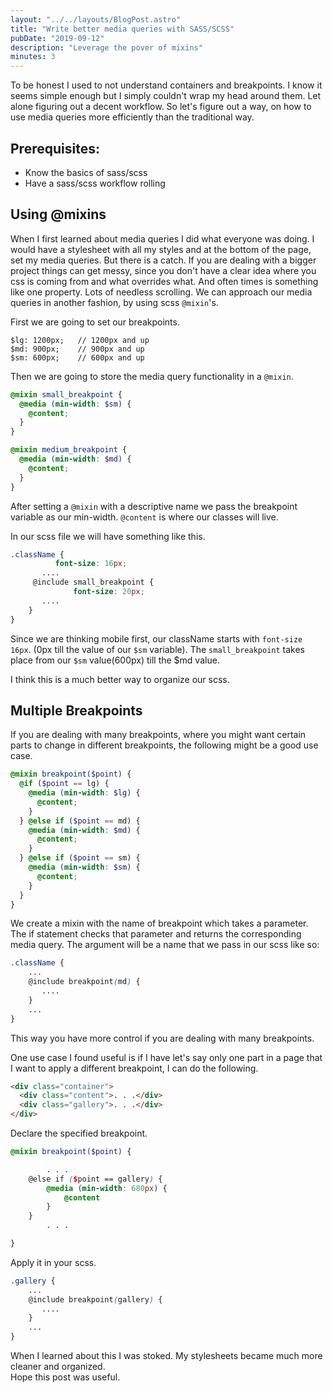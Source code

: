 ```yaml
---
layout: "../../layouts/BlogPost.astro"
title: "Write better media queries with SASS/SCSS"
pubDate: "2019-09-12"
description: "Leverage the pover of mixins"
minutes: 3
---
```


To be honest I used to not understand containers and breakpoints. I know it seems simple enough but I simply couldn't wrap my head around them. Let alone figuring out a decent workflow. So let's figure out a way, on how to use media queries more efficiently than the traditional way.

## Prerequisites:

- Know the basics of sass/scss
- Have a sass/scss workflow rolling

## Using @mixins

When I first learned about media queries I did what everyone was doing. I would have a stylesheet with all my styles and at the bottom of the page, set my media queries. But there is a catch. If you are dealing with a bigger project things can get messy, since you don't have a clear idea where you css is coming from and what overrides what. And often times is something like one property. Lots of needless scrolling.
We can approach our media queries in another fashion, by using scss `@mixin`'s.

First we are going to set our breakpoints.

```
$lg: 1200px;   // 1200px and up
$md: 900px;    // 900px and up
$sm: 600px;    // 600px and up
```

Then we are going to store the media query functionality in a `@mixin`.

```scss
@mixin small_breakpoint {
  @media (min-width: $sm) {
    @content;
  }
}

@mixin medium_breakpoint {
  @media (min-width: $md) {
    @content;
  }
}
```

After setting a `@mixin` with a descriptive name we pass the breakpoint variable as our min-width. `@content` is where our classes will live.

In our scss file we will have something like this.

```scss
.className {
          font-size: 16px;
       ....
     @include small_breakpoint {
              font-size: 20px;
       ....
    }
}
```

Since we are thinking mobile first, our className starts with `font-size 16px`. (0px till the value of our `$sm` variable). The `small_breakpoint` takes place from our `$sm` value(600px) till the \$md value.

I think this is a much better way to organize our scss.

## Multiple Breakpoints

If you are dealing with many breakpoints, where you might want certain parts to change in different breakpoints, the following might be a good use case.

```scss
@mixin breakpoint($point) {
  @if ($point == lg) {
    @media (min-width: $lg) {
      @content;
    }
  } @else if ($point == md) {
    @media (min-width: $md) {
      @content;
    }
  } @else if ($point == sm) {
    @media (min-width: $sm) {
      @content;
    }
  }
}
```

We create a mixin with the name of breakpoint which takes a parameter. The if statement checks that parameter and returns the corresponding media query.
The argument will be a name that we pass in our scss like so:

```scss
.className {
    ...
    @include breakpoint(md) {
       ....
    }
    ...
}
```

This way you have more control if you are dealing with many breakpoints.

One use case I found useful is if I have let's say only one part in a page that I want to apply a different breakpoint, I can do the following.

```html
<div class="container">
  <div class="content">. . .</div>
  <div class="gallery">. . .</div>
</div>
```

Declare the specified breakpoint.

```scss
@mixin breakpoint($point) {

        . . .
    @else if ($point == gallery) {
        @media (min-width: 680px) {
            @content
        }
    }
        . . .

}
```

Apply it in your scss.

```scss
.gallery {
    ...
    @include breakpoint(gallery) {
       ....
    }
    ...
}
```

When I learned about this I was stoked. My stylesheets became much more cleaner and organized.  
Hope this post was useful.
